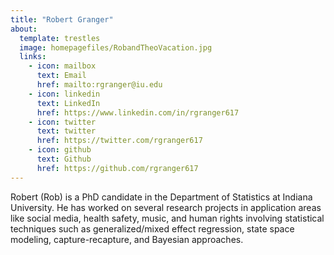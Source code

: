 ---
title: "Robert Granger"
about:
  template: trestles
  image: homepagefiles/RobandTheoVacation.jpg
  links:
    - icon: mailbox
      text: Email
      href: mailto:rgranger@iu.edu
    - icon: linkedin
      text: LinkedIn
      href: https://www.linkedin.com/in/rgranger617
    - icon: twitter
      text: twitter
      href: https://twitter.com/rgranger617
    - icon: github
      text: Github
      href: https://github.com/rgranger617
---

Robert (Rob) is a PhD candidate in the Department of Statistics at Indiana University. He has worked on several research projects in application areas like social media, health safety, music, and human rights involving statistical techniques such as generalized/mixed effect regression, state space modeling, capture-recapture, and Bayesian approaches.
